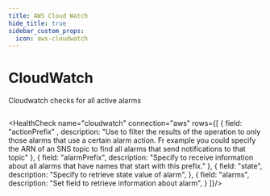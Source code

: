 ```yaml
---
title: AWS Cloud Watch
hide_title: true
sidebar_custom_props:
  icon: aws-cloudwatch
---
```


# <Icon name="aws-cloudwatch" size={32}> CloudWatch</Icon>

Cloudwatch checks for all active alarms

```yaml title="cloudwatch.yaml"  file=<rootDir>/modules/canary-checker/fixtures/aws/cloudwatch_pass.yaml
```

<HealthCheck name="cloudwatch" connection="aws" rows={[
  {
    field: "actionPrefix" ,
    description: "Use to filter the results of the operation to only those alarms that use a certain alarm action. Fr example you could specify the ARN of an SNS topic to find all alarms that send notifications to that topic"
  },
  {
    field: "alarmPrefix",
    description: "Specify to receive information about all alarms that have names that start with this prefix."
  },
  {
    field: "state",
    description: "Specify to retrieve state value of alarm",
  },
  {
    field: "alarms",
    description: "Set field to retrieve information about alarm",
  }
]}/>


